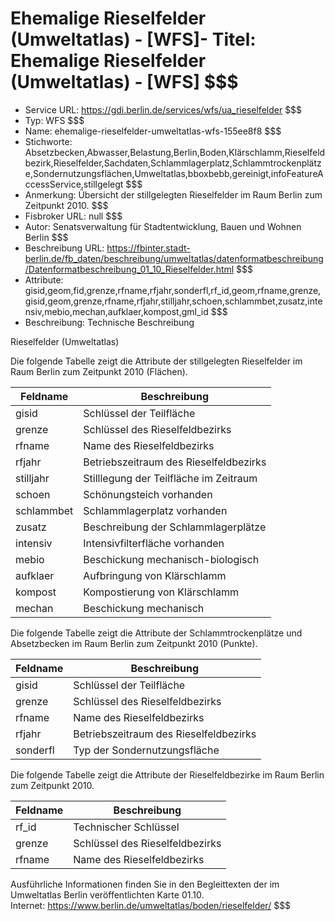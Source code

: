 # Ehemalige Rieselfelder (Umweltatlas) - [WFS]- Titel: Ehemalige Rieselfelder (Umweltatlas) - [WFS] $$$
- Service URL: https://gdi.berlin.de/services/wfs/ua_rieselfelder $$$
- Typ: WFS $$$
- Name: ehemalige-rieselfelder-umweltatlas-wfs-155ee8f8 $$$
- Stichworte: Absetzbecken,Abwasser,Belastung,Berlin,Boden,Klärschlamm,Rieselfeldbezirk,Rieselfelder,Sachdaten,Schlammlagerplatz,Schlammtrockenplätze,Sondernutzungsflächen,Umweltatlas,bboxbebb,gereinigt,infoFeatureAccessService,stillgelegt $$$
- Anmerkung: Übersicht der stillgelegten Rieselfelder im Raum Berlin zum Zeitpunkt 2010. $$$
- Fisbroker URL: null $$$
- Autor: Senatsverwaltung für Stadtentwicklung, Bauen und Wohnen Berlin $$$
- Beschreibung URL: https://fbinter.stadt-berlin.de/fb_daten/beschreibung/umweltatlas/datenformatbeschreibung/Datenformatbeschreibung_01_10_Rieselfelder.html $$$
- Attribute: gisid,geom,fid,grenze,rfname,rfjahr,sonderfl,rf_id,geom,rfname,grenze,gisid,geom,grenze,rfname,rfjahr,stilljahr,schoen,schlammbet,zusatz,intensiv,mebio,mechan,aufklaer,kompost,gml_id $$$
- Beschreibung: Technische Beschreibung 

Rieselfelder (Umweltatlas)

Die folgende Tabelle zeigt die Attribute der stillgelegten Rieselfelder im Raum Berlin zum Zeitpunkt 2010 (Flächen).

| Feldname   | Beschreibung                           |
| ---------- | -------------------------------------- |
| gisid      | Schlüssel der Teilfläche               |
| grenze     | Schlüssel des Rieselfeldbezirks        |
| rfname     | Name des Rieselfeldbezirks             |
| rfjahr     | Betriebszeitraum des Rieselfeldbezirks |
| stilljahr  | Stilllegung der Teilfläche im Zeitraum |
| schoen     | Schönungsteich vorhanden               |
| schlammbet | Schlammlagerplatz vorhanden            |
| zusatz     | Beschreibung der Schlammlagerplätze    |
| intensiv   | Intensivfilterfläche vorhanden         |
| mebio      | Beschickung mechanisch-biologisch      |
| aufklaer   | Aufbringung von Klärschlamm            |
| kompost    | Kompostierung von Klärschlamm          |
| mechan     | Beschickung mechanisch                 |

Die folgende Tabelle zeigt die Attribute der Schlammtrockenplätze und Absetzbecken im Raum Berlin zum Zeitpunkt 2010 (Punkte).

| Feldname | Beschreibung                           |
| -------- | -------------------------------------- |
| gisid    | Schlüssel der Teilfläche               |
| grenze   | Schlüssel des Rieselfeldbezirks        |
| rfname   | Name des Rieselfeldbezirks             |
| rfjahr   | Betriebszeitraum des Rieselfeldbezirks |
| sonderfl | Typ der Sondernutzungsfläche           |

Die folgende Tabelle zeigt die Attribute der Rieselfeldbezirke im Raum Berlin zum Zeitpunkt 2010.

| Feldname | Beschreibung                    |
| -------- | ------------------------------- |
| rf\_id   | Technischer Schlüssel           |
| grenze   | Schlüssel des Rieselfeldbezirks |
| rfname   | Name des Rieselfeldbezirks      |

Ausführliche Informationen finden Sie in den Begleittexten der im Umweltatlas Berlin veröffentlichten Karte 01.10.  
Internet: https://www.berlin.de/umweltatlas/boden/rieselfelder/ $$$
